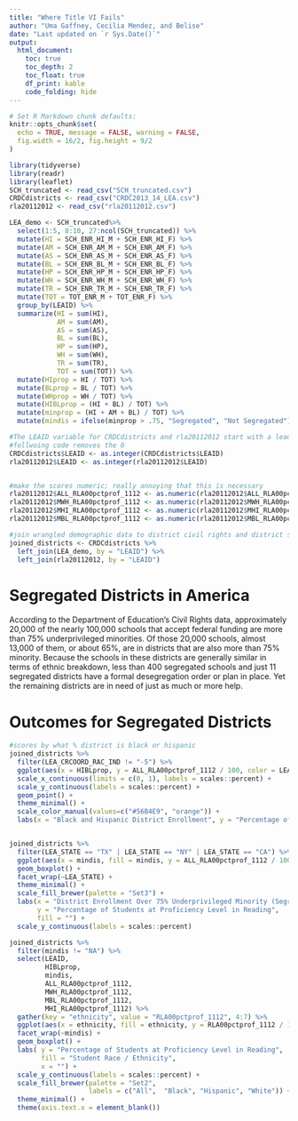---
title: "Where Title VI Fails"
author: "Uma Gaffney, Cecilia Mendez, and Belise"
date: "Last updated on `r Sys.Date()`"
output:
  html_document:
    toc: true
    toc_depth: 2
    toc_float: true
    df_print: kable
    code_folding: hide
---
```{r, echo=FALSE, message=FALSE, warning=FALSE}
# Set R Markdown chunk defaults:
knitr::opts_chunk$set(
  echo = TRUE, message = FALSE, warning = FALSE, 
  fig.width = 16/2, fig.height = 9/2
)
```

```{r}
library(tidyverse)
library(readr)
library(leaflet)
SCH_truncated <- read_csv("SCH_truncated.csv")
CRDCdistricts <- read_csv("CRDC2013_14_LEA.csv")
rla20112012 <- read_csv("rla20112012.csv")

LEA_demo <- SCH_truncated%>% 
  select(1:5, 8:10, 27:ncol(SCH_truncated)) %>%
  mutate(HI = SCH_ENR_HI_M + SCH_ENR_HI_F) %>%
  mutate(AM = SCH_ENR_AM_M + SCH_ENR_AM_F) %>%
  mutate(AS = SCH_ENR_AS_M + SCH_ENR_AS_F) %>%
  mutate(BL = SCH_ENR_BL_M + SCH_ENR_BL_F) %>%
  mutate(HP = SCH_ENR_HP_M + SCH_ENR_HP_F) %>%
  mutate(WH = SCH_ENR_WH_M + SCH_ENR_WH_F) %>%
  mutate(TR = SCH_ENR_TR_M + SCH_ENR_TR_F) %>%
  mutate(TOT = TOT_ENR_M + TOT_ENR_F) %>%
  group_by(LEAID) %>%
  summarize(HI = sum(HI), 
            AM = sum(AM), 
            AS = sum(AS), 
            BL = sum(BL), 
            HP = sum(HP), 
            WH = sum(WH), 
            TR = sum(TR),
            TOT = sum(TOT)) %>%
  mutate(HIprop = HI / TOT) %>%
  mutate(BLprop = BL / TOT) %>%
  mutate(WHprop = WH / TOT) %>%
  mutate(HIBLprop = (HI + BL) / TOT) %>%
  mutate(minprop = (HI + AM + BL) / TOT) %>%
  mutate(mindis = ifelse(minprop > .75, "Segregated", "Not Segregated"))

#The LEAID variable for CRDCdistricts and rla20112012 start with a leading 0
#follwoing code removes the 0
CRDCdistricts$LEAID <- as.integer(CRDCdistricts$LEAID)
rla20112012$LEAID <- as.integer(rla20112012$LEAID)


#make the scores numeric; really annoying that this is necessary
rla20112012$ALL_RLA00pctprof_1112 <- as.numeric(rla20112012$ALL_RLA00pctprof_1112)
rla20112012$MWH_RLA00pctprof_1112 <- as.numeric(rla20112012$MWH_RLA00pctprof_1112)
rla20112012$MHI_RLA00pctprof_1112 <- as.numeric(rla20112012$MHI_RLA00pctprof_1112)
rla20112012$MBL_RLA00pctprof_1112 <- as.numeric(rla20112012$MBL_RLA00pctprof_1112)

#join wrangled demographic data to district civil rights and district scores data
joined_districts <- CRDCdistricts %>%
  left_join(LEA_demo, by = "LEAID") %>%
  left_join(rla20112012, by = "LEAID")
```

# Segregated Districts in America

According to the Department of Education's Civil Rights data, approximately 20,000 of the nearly 100,000 schools that accept federal funding are more than 75% underprivileged minorities. Of those 20,000 schools, almost 13,000 of them, or about 65%, are in districts that are also more than 75% minority. Because the schools in these districts are generally similar in terms of ethnic breakdown, less than 400 segregated schools and just 11 segregated districts have a formal desegregation order or plan in place. Yet the remaining districts are in need of just as much or more help.

# Outcomes for Segregated Districts

```{r}

#scores by what % district is black or hispanic
joined_districts %>%
  filter(LEA_CRCOORD_RAC_IND != "-5") %>%
  ggplot(aes(x = HIBLprop, y = ALL_RLA00pctprof_1112 / 100, color = LEA_DESEGPLAN)) + 
  scale_x_continuous(limits = c(0, 1), labels = scales::percent) +
  scale_y_continuous(labels = scales::percent) +
  geom_point() + 
  theme_minimal() +
  scale_color_manual(values=c("#56B4E9", "orange")) +
  labs(x = "Black and Hispanic District Enrollment", y = "Percentage of Students at Proficiency Level in Reading", color = "Formal Desegregation Plan")


joined_districts %>%
  filter(LEA_STATE == "TX" | LEA_STATE == "NY" | LEA_STATE == "CA") %>%
  ggplot(aes(x = mindis, fill = mindis, y = ALL_RLA00pctprof_1112 / 100)) + 
  geom_boxplot() + 
  facet_wrap(~LEA_STATE) + 
  theme_minimal() + 
  scale_fill_brewer(palette = "Set3") +
  labs(x = "District Enrollment Over 75% Underprivileged Minority (Segregated)", 
       y = "Percentage of Students at Proficiency Level in Reading", 
       fill = "") +
  scale_y_continuous(labels = scales::percent)

joined_districts %>%
  filter(mindis != "NA") %>%
  select(LEAID, 
         HIBLprop, 
         mindis, 
         ALL_RLA00pctprof_1112, 
         MWH_RLA00pctprof_1112, 
         MBL_RLA00pctprof_1112, 
         MHI_RLA00pctprof_1112) %>%
  gather(key = "ethnicity", value = "RLA00pctprof_1112", 4:7) %>%
  ggplot(aes(x = ethnicity, fill = ethnicity, y = RLA00pctprof_1112 / 100)) + 
  facet_wrap(~mindis) + 
  geom_boxplot() + 
  labs( y = "Percentage of Students at Proficiency Level in Reading", 
        fill = "Student Race / Ethnicity", 
        x = "") + 
  scale_y_continuous(labels = scales::percent) +
  scale_fill_brewer(palette = "Set2", 
                    labels = c("All",  "Black", "Hispanic", "White")) +
  theme_minimal() +
  theme(axis.text.x = element_blank())






```

